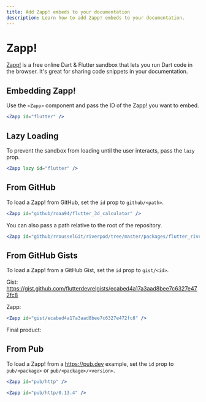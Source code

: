 ```yaml
---
title: Add Zapp! embeds to your documentation
description: Learn how to add Zapp! embeds to your documentation.
---
```


# Zapp!

[Zapp!](https://zapp.run) is a free online Dart & Flutter sandbox that lets you run Dart code in the browser. It's great for sharing code snippets in your documentation.

## Embedding Zapp!

Use the `<Zapp>` component and pass the ID of the Zapp! you want to embed.

```jsx
<Zapp id="flutter" />
```

<Zapp id="flutter" />

## Lazy Loading

To prevent the sandbox from loading until the user interacts, pass the `lazy` prop.

```jsx
<Zapp lazy id="flutter" />
```

<Zapp lazy id="flutter" />

## From GitHub

To load a Zapp! from GitHub, set the `id` prop to `github/<path>`.

```jsx
<Zapp id="github/roaa94/flutter_3d_calculator" />
```

<Zapp id="github/roaa94/flutter_3d_calculator" />

You can also pass a path relative to the root of the repository.

```jsx
<Zapp id="github/rrousselGit/riverpod/tree/master/packages/flutter_riverpod/example" />
```

<Zapp id="github/rrousselGit/riverpod/tree/master/packages/flutter_riverpod/example" />

## From GitHub Gists

To load a Zapp! from a GitHub Gist, set the `id` prop to `gist/<id>`.

Gist: 
https://gist.github.com/flutterdevrelgists/ecabed4a17a3aad8bee7c6327e472fc8

Zapp:
```jsx
<Zapp id="gist/ecabed4a17a3aad8bee7c6327e472fc8" />
```

Final product:
<Zapp id="gist/ecabed4a17a3aad8bee7c6327e472fc8" />

## From Pub

To load a Zapp! from a https://pub.dev example, set the `id` prop to `pub/<package>` or `pub/<package>/<version>`.

```jsx
<Zapp id="pub/http" />

<Zapp id="pub/http/0.13.4" />
```

<Zapp id="pub/http" />

<Zapp id="pub/http/0.13.4" />
